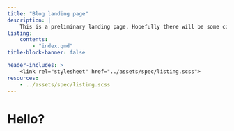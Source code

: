 ```yaml
---
title: "Blog landing page"
description: |
    This is a preliminary landing page. Hopefully there will be some content here soon!
listing:
    contents:
        - "index.qmd"
title-block-banner: false

header-includes: >
    <link rel="stylesheet" href="../assets/spec/listing.scss">
resources:
    - ../assets/spec/listing.scss
---
```


# Hello?